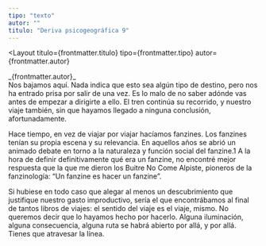 ```yaml
---
tipo: "texto"
autor: ""
titulo: "Deriva psicogeográfica 9"
---
```



<Layout
  titulo={frontmatter.titulo}
  tipo={frontmatter.tipo}
  autor={frontmatter.autor}
>

<Prose>
_{frontmatter.autor}_

<div class="text-red-500">
Nos bajamos aquí. Nada indica que esto sea algún tipo de destino, pero nos ha entrado prisa por salir de una vez. Es lo malo de no saber adónde vas antes de empezar a dirigirte a ello. El tren continúa su recorrido, y nuestro viaje también, sin que hayamos llegado a ninguna conclusión, afortunadamente.

Hace tiempo, en vez de viajar por viajar hacíamos fanzines. Los fanzines tenían su propia escena y su relevancia. En aquellos años se abrió un animado debate en torno a la naturaleza y función social del fanzine.1 A la hora de definir definitivamente qué era un fanzine, no encontré mejor respuesta que la que me dieron los Buitre No Come Alpiste, pioneros de la fanzinología: “Un fanzine es hacer un fanzine”.

Si hubiese en todo caso que alegar al menos un descubrimiento que justifique nuestro gasto improductivo, sería el que encontrábamos al final de tantos libros de viajes: el sentido del viaje es el viaje, mismo. No queremos decir que lo hayamos hecho por hacerlo. Alguna iluminación, alguna consecuencia, alguna ruta se habrá abierto por allá, y por allá. Tienes que atravesar la línea.

</div>

</Prose>
</Layout>
